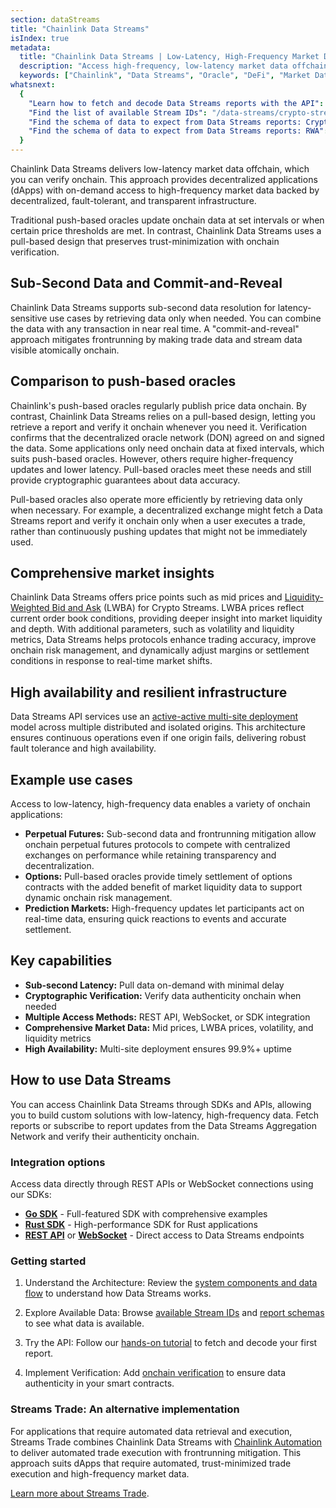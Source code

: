 ```yaml
---
section: dataStreams
title: "Chainlink Data Streams"
isIndex: true
metadata:
  title: "Chainlink Data Streams | Low-Latency, High-Frequency Market Data"
  description: "Access high-frequency, low-latency market data offchain that can be cryptographically verified onchain for decentralized applications and DeFi protocols."
  keywords: ["Chainlink", "Data Streams", "Oracle", "DeFi", "Market Data", "Low Latency", "High Frequency"]
whatsnext:
  {
    "Learn how to fetch and decode Data Streams reports with the API": "/data-streams/tutorials/go-sdk-decode",
    "Find the list of available Stream IDs": "/data-streams/crypto-streams",
    "Find the schema of data to expect from Data Streams reports: Crypto": "/data-streams/reference/report-schema-v3",
    "Find the schema of data to expect from Data Streams reports: RWA": "/data-streams/reference/report-schema-v8",
  }
---
```



<DataStreams section="dsNotes" />

Chainlink Data Streams delivers low-latency market data offchain, which you can verify onchain. This approach provides decentralized applications (dApps) with on-demand access to high-frequency market data backed by decentralized, fault-tolerant, and transparent infrastructure.

Traditional push-based oracles update onchain data at set intervals or when certain price thresholds are met. In contrast, Chainlink Data Streams uses a pull-based design that preserves trust-minimization with onchain verification.

## Sub-Second Data and Commit-and-Reveal

Chainlink Data Streams supports sub-second data resolution for latency-sensitive use cases by retrieving data only when needed. You can combine the data with any transaction in near real time. A "commit-and-reveal" approach mitigates frontrunning by making trade data and stream data visible atomically onchain.

## Comparison to push-based oracles

Chainlink's push-based oracles regularly publish price data onchain. By contrast, Chainlink Data Streams relies on a pull-based design, letting you retrieve a report and verify it onchain whenever you need it. Verification confirms that the decentralized oracle network (DON) agreed on and signed the data. Some applications only need onchain data at fixed intervals, which suits push-based oracles. However, others require higher-frequency updates and lower latency. Pull-based oracles meet these needs and still provide cryptographic guarantees about data accuracy.

<ClickToZoom
  src="/images/data-streams/push-based-vs-pull-based-oracles.webp"
  alt="Chainlink Data Streams - Push-Based vs Pull-Based Oracles"
  caption="Push-based and pull-based oracles comparison"
/>

Pull-based oracles also operate more efficiently by retrieving data only when necessary. For example, a decentralized exchange might fetch a Data Streams report and verify it onchain only when a user executes a trade, rather than continuously pushing updates that might not be immediately used.

## Comprehensive market insights

Chainlink Data Streams offers price points such as mid prices and [Liquidity-Weighted Bid and Ask](/data-streams/concepts/liquidity-weighted-prices) (LWBA) for Crypto Streams. LWBA prices reflect current order book conditions, providing deeper insight into market liquidity and depth. With additional parameters, such as volatility and liquidity metrics, Data Streams helps protocols enhance trading accuracy, improve onchain risk management, and dynamically adjust margins or settlement conditions in response to real-time market shifts.

## High availability and resilient infrastructure

Data Streams API services use an [active-active multi-site deployment](/data-streams/architecture#active-active-multi-site-deployment) model across multiple distributed and isolated origins. This architecture ensures continuous operations even if one origin fails, delivering robust fault tolerance and high availability.

## Example use cases

Access to low-latency, high-frequency data enables a variety of onchain applications:

- **Perpetual Futures:** Sub-second data and frontrunning mitigation allow onchain perpetual futures protocols to compete with centralized exchanges on performance while retaining transparency and decentralization.
- **Options:** Pull-based oracles provide timely settlement of options contracts with the added benefit of market liquidity data to support dynamic onchain risk management.
- **Prediction Markets:** High-frequency updates let participants act on real-time data, ensuring quick reactions to events and accurate settlement.

## Key capabilities

- **Sub-second Latency:** Pull data on-demand with minimal delay
- **Cryptographic Verification:** Verify data authenticity onchain when needed
- **Multiple Access Methods:** REST API, WebSocket, or SDK integration
- **Comprehensive Market Data:** Mid prices, LWBA prices, volatility, and liquidity metrics
- **High Availability:** Multi-site deployment ensures 99.9%+ uptime

## How to use Data Streams

You can access Chainlink Data Streams through SDKs and APIs, allowing you to build custom solutions with low-latency, high-frequency data. Fetch reports or subscribe to report updates from the Data Streams Aggregation Network and verify their authenticity onchain.

<ClickToZoom
  src="/images/data-streams/data-streams-on-demand-offchain-workflows.webp"
  alt="Chainlink Data Streams - On-Demand Offchain Workflows"
  caption="Chainlink Data Streams - On-Demand Offchain Workflows"
/>

### Integration options

Access data directly through REST APIs or WebSocket connections using our SDKs:

- **[Go SDK](/data-streams/reference/data-streams-api/go-sdk)** - Full-featured SDK with comprehensive examples
- **[Rust SDK](/data-streams/reference/data-streams-api/rust-sdk)** - High-performance SDK for Rust applications
- **[REST API](/data-streams/reference/data-streams-api/interface-api)** or **[WebSocket](/data-streams/reference/data-streams-api/interface-ws)** - Direct access to Data Streams endpoints

### Getting started

1. Understand the Architecture: Review the [system components and data flow](/data-streams/architecture) to understand how Data Streams works.

1. Explore Available Data: Browse [available Stream IDs](/data-streams/crypto-streams) and [report schemas](/data-streams/reference/report-schema-v3) to see what data is available.

1. Try the API: Follow our [hands-on tutorial](/data-streams/tutorials/go-sdk-decode) to fetch and decode your first report.

1. Implement Verification: Add [onchain verification](/data-streams/reference/data-streams-api/onchain-verification) to ensure data authenticity in your smart contracts.

### Streams Trade: An alternative implementation

For applications that require automated data retrieval and execution, Streams Trade combines Chainlink Data Streams with [Chainlink Automation](/chainlink-automation) to deliver automated trade execution with frontrunning mitigation. This approach suits dApps that require automated, trust-minimized trade execution and high-frequency market data.

[Learn more about Streams Trade](/data-streams/streams-trade).
